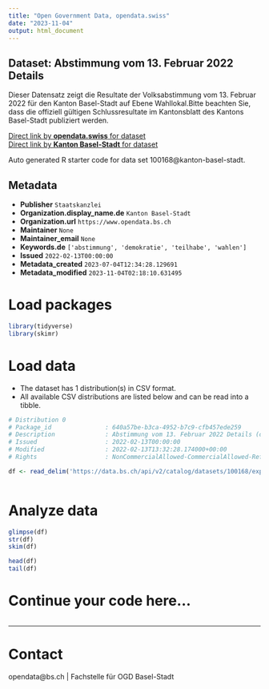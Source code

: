 ```yaml
---
title: "Open Government Data, opendata.swiss"
date: "2023-11-04"
output: html_document
---
```


## Dataset: Abstimmung vom 13. Februar 2022 Details

Dieser Datensatz zeigt die Resultate der Volksabstimmung vom 13. Februar 2022 für den Kanton Basel-Stadt auf Ebene Wahllokal.Bitte beachten Sie, dass die offiziell gültigen Schlussresultate im Kantonsblatt des Kantons Basel-Stadt publiziert werden. 

[Direct link by **opendata.swiss** for dataset](https://opendata.swiss/de/dataset/abstimmung-vom-13-februar-2022-details)<br>
[Direct link by **Kanton Basel-Stadt** for dataset](https://data.bs.ch/explore/dataset/100168/)

Auto generated R starter code for data set 100168@kanton-basel-stadt.

## Metadata

- **Publisher** `Staatskanzlei`
- **Organization.display_name.de** `Kanton Basel-Stadt`
- **Organization.url** `https://www.opendata.bs.ch`
- **Maintainer** `None`
- **Maintainer_email** `None`
- **Keywords.de** `['abstimmung', 'demokratie', 'teilhabe', 'wahlen']`
- **Issued** `2022-02-13T00:00:00`
- **Metadata_created** `2023-07-04T12:34:28.129691`
- **Metadata_modified** `2023-11-04T02:18:10.631495`


# Load packages

```r

library(tidyverse)
library(skimr)

```

# Load data

-   The dataset has 1 distribution(s) in CSV format.
-   All available CSV distributions are listed below and can be read into a tibble.

```r

# Distribution 0
# Package_id               : 640a57be-b3ca-4952-b7c9-cfb457ede259
# Description              : Abstimmung vom 13. Februar 2022 Details (csv)
# Issued                   : 2022-02-13T00:00:00
# Modified                 : 2022-02-13T13:32:28.174000+00:00
# Rights                   : NonCommercialAllowed-CommercialAllowed-ReferenceRequired

df <- read_delim('https://data.bs.ch/api/v2/catalog/datasets/100168/exports/csv')



```

# Analyze data

```r

glimpse(df)
str(df)
skim(df)

head(df)
tail(df)

```

# Continue your code here...

```r

```

------------------------------------------------------------------------

# Contact

opendata@bs.ch | Fachstelle für OGD Basel-Stadt

